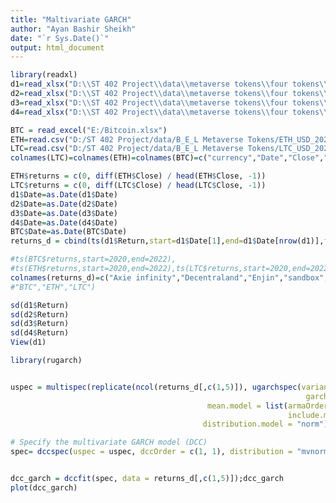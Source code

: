 ```yaml
---
title: "Maltivariate GARCH"
author: "Ayan Bashir Sheikh"
date: "`r Sys.Date()`"
output: html_document
---
```


```r
library(readxl)
d1=read_xlsx("D:\\ST 402 Project\\data\\metaverse tokens\\four tokens\\Axie Infinity.xlsx")
d2=read_xlsx("D:\\ST 402 Project\\data\\metaverse tokens\\four tokens\\Decentraland.xlsx")
d3=read_xlsx("D:\\ST 402 Project\\data\\metaverse tokens\\four tokens\\Enjin.xlsx")
d4=read_xlsx("D:\\ST 402 Project\\data\\metaverse tokens\\four tokens\\Sandbox.xlsx")

BTC = read_excel("E:/Bitcoin.xlsx")
ETH=read.csv("D:/ST 402 Project/data/B_E_L Metaverse Tokens/ETH_USD_2020-03-29-CoinDesk.csv")
LTC=read.csv("D:/ST 402 Project/data/B_E_L Metaverse Tokens/LTC_USD_2020-03-29-CoinDesk.csv")
colnames(LTC)=colnames(ETH)=colnames(BTC)=c("currency","Date","Close","Open","High","Low")

ETH$returns = c(0, diff(ETH$Close) / head(ETH$Close, -1))
LTC$returns = c(0, diff(LTC$Close) / head(LTC$Close, -1))
d1$Date=as.Date(d1$Date)
d2$Date=as.Date(d2$Date)
d3$Date=as.Date(d3$Date)
d4$Date=as.Date(d4$Date)
BTC$Date=as.Date(BTC$Date)
returns_d = cbind(ts(d1$Return,start=d1$Date[1],end=d1$Date[nrow(d1)],frequency = 1), ts(d2$Return,start=d2$Date[1],end=d2$Date[nrow(d3)],frequency = 1),ts(d3$Return,start=d3$Date[1],end=d3$Date[nrow(d3)],frequency = 1) ,ts(d4$Return,start=d4$Date[1],end=d4$Date[nrow(d4)],frequency = 1)) 

#ts(BTC$returns,start=2020,end=2022), 
#ts(ETH$returns,start=2020,end=2022),ts(LTC$returns,start=2020,end=2022))
colnames(returns_d)=c("Axie infinity","Decentraland","Enjin","sandbox","Bitcoin")
#"BTC","ETH","LTC")

sd(d1$Return)
sd(d2$Return)
sd(d3$Return)
sd(d4$Return)
View(d1)
```


```r
library(rugarch)


uspec = multispec(replicate(ncol(returns_d[,c(1,5)]), ugarchspec(variance.model = list(model = "sGARCH", 
                                                                  garchOrder = c(1, 1)), 
                                            mean.model = list(armaOrder = c(0, 0), 
                                                              include.mean = TRUE), 
                                           distribution.model = "norm")))

# Specify the multivariate GARCH model (DCC)
spec= dccspec(uspec = uspec, dccOrder = c(1, 1), distribution = "mvnorm")


dcc_garch = dccfit(spec, data = returns_d[,c(1,5)]);dcc_garch
plot(dcc_garch)
```
